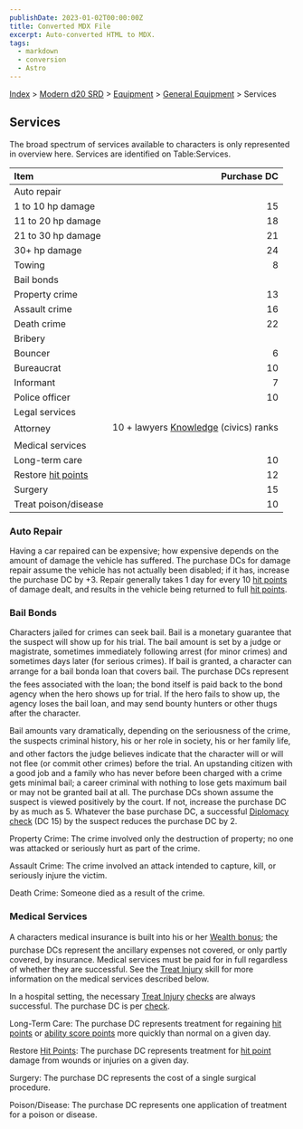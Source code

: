 ```yaml
---
publishDate: 2023-01-02T00:00:00Z
title: Converted MDX File
excerpt: Auto-converted HTML to MDX.
tags:
  - markdown
  - conversion
  - Astro
---
```


[Index](-index) > [Modern d20 SRD](modern-d20-srd-index) > [Equipment](modern-d20-srd-equipment-index) > [General Equipment](modern-d20-srd-equipment-equipment-general) > Services

## Services

The broad spectrum of services available to characters is only represented in overview here. Services are identified on Table:Services.

| Item                                                   |                                                              Purchase DC |
| :----------------------------------------------------- | -----------------------------------------------------------------------: |
| Auto repair                                            |                                                                          |
| 1 to 10 hp damage                                      |                                                                       15 |
| 11 to 20 hp damage                                     |                                                                       18 |
| 21 to 30 hp damage                                     |                                                                       21 |
| 30+ hp damage                                          |                                                                       24 |
| Towing                                                 |                                                                        8 |
| Bail bonds                                             |                                                                          |
| Property crime                                         |                                                                       13 |
| Assault crime                                          |                                                                       16 |
| Death crime                                            |                                                                       22 |
| Bribery                                                |                                                                          |
| Bouncer                                                |                                                                        6 |
| Bureaucrat                                             |                                                                       10 |
| Informant                                              |                                                                        7 |
| Police officer                                         |                                                                       10 |
| Legal services                                         |                                                                          |
| Attorney                                               | 10 + lawyers [Knowledge](modern-d20-srd-skills-knowledge) (civics) ranks |
| Medical services                                       |                                                                          |
| Long-term care                                         |                                                                       10 |
| Restore [hit points](modern-d20-srd-combat-hit-points) |                                                                       12 |
| Surgery                                                |                                                                       15 |
| Treat poison/disease                                   |                                                                       10 |

### Auto Repair

Having a car repaired can be expensive; how expensive depends on the amount of damage the vehicle has suffered. The purchase DCs for damage repair assume the vehicle has not actually been disabled; if it has, increase the purchase DC by +3. Repair generally takes 1 day for every 10 [hit
points](modern-d20-srd-combat-hit-points) of damage dealt, and results in the vehicle being returned to full [hit
points](modern-d20-srd-combat-hit-points).

### Bail Bonds

Characters jailed for crimes can seek bail. Bail is a monetary guarantee that the suspect will show up for his trial. The bail amount is set by a judge or magistrate, sometimes immediately following arrest (for minor crimes) and sometimes days later (for serious crimes). If bail is granted, a character can arrange for a bail bonda loan that covers bail. The purchase DCs represent the fees associated with the loan; the bond itself is paid back to the bond agency when the hero shows up for trial. If the hero fails to show up, the agency loses the bail loan, and may send bounty hunters or other thugs after the character.

Bail amounts vary dramatically, depending on the seriousness of the crime, the suspects criminal history, his or her role in society, his or her family life, and other factors the judge believes indicate that the character will or will not flee (or commit other crimes) before the trial. An upstanding citizen with a good job and a family who has never before been charged with a crime gets minimal bail; a career criminal with nothing to lose gets maximum bail or may not be granted bail at all. The purchase DCs shown assume the suspect is viewed positively by the court. If not, increase the purchase DC by as much as 5. Whatever the base purchase DC, a successful [Diplomacy](modern-d20-srd-skills-diplomacy) [check](modern-d20-srd-skills-skill-basics-php#skill-check-index) (DC 15) by the suspect reduces the purchase DC by 2.

Property Crime: The crime involved only the destruction of property; no one was attacked or seriously hurt as part of the crime.

Assault Crime: The crime involved an attack intended to capture, kill, or seriously injure the victim.

Death Crime: Someone died as a result of the crime.

### Medical Services

A characters medical insurance is built into his or her [Wealth
bonus](modern-d20-srd-wealth-wealth-bonus); the purchase DCs represent the ancillary expenses not covered, or only partly covered, by insurance. Medical services must be paid for in full regardless of whether they are successful. See the [Treat
Injury](modern-d20-srd-skills-treat-injury) skill for more information on the medical services described below.

In a hospital setting, the necessary [Treat
Injury](modern-d20-srd-skills-treat-injury) [checks](modern-d20-srd-skills-skill-basics-php#skill-check-index) are always successful.
The purchase DC is per [check](modern-d20-srd-skills-skill-basics-php#skill-check-index).

Long-Term Care: The purchase DC represents treatment for regaining [hit
points](modern-d20-srd-combat-hit-points) or [ability score
points](modern-d20-srd-basics-ability-scores) more quickly than normal on a given day.

Restore [Hit Points](modern-d20-srd-combat-hit-points): The purchase DC represents treatment for [hit
point](modern-d20-srd-combat-hit-points) damage from wounds or injuries on a given day.

Surgery: The purchase DC represents the cost of a single surgical procedure.

Poison/Disease: The purchase DC represents one application of treatment for a poison or disease.
